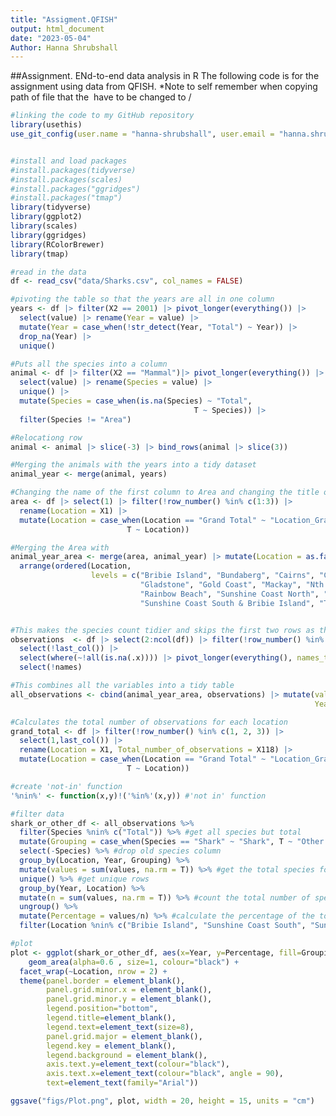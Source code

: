 ```yaml
---
title: "Assigment.QFISH"
output: html_document
date: "2023-05-04"
Author: Hanna Shrubshall 
---
```


##Assignment. ENd-to-end data analysis in R 
The following code is for the assignment using data from QFISH. 
*Note to self remember when copying path of file that the \ have to be changed to /

```r
#linking the code to my GitHub repository 
library(usethis)
use_git_config(user.name = "hanna-shrubshall", user.email = "hanna.shrubshall@gmail.com")


#install and load packages 
#install.packages(tidyverse)
#install.packages(scales)
#install.packages("ggridges")
#install.packages("tmap")
library(tidyverse)
library(ggplot2)
library(scales)
library(ggridges)
library(RColorBrewer)
library(tmap)
```

```r
#read in the data
df <- read_csv("data/Sharks.csv", col_names = FALSE)

#pivoting the table so that the years are all in one column 
years <- df |> filter(X2 == 2001) |> pivot_longer(everything()) |> 
  select(value) |> rename(Year = value) |> 
  mutate(Year = case_when(!str_detect(Year, "Total") ~ Year)) |>
  drop_na(Year) |> 
  unique()

#Puts all the species into a column 
animal <- df |> filter(X2 == "Mammal")|> pivot_longer(everything()) |> 
  select(value) |> rename(Species = value) |> 
  unique() |> 
  mutate(Species = case_when(is.na(Species) ~ "Total",
                                         T ~ Species)) |>
  filter(Species != "Area")

#Relocationg row
animal <- animal |> slice(-3) |> bind_rows(animal |> slice(3))

#Merging the animals with the years into a tidy dataset
animal_year <- merge(animal, years)

#Changing the name of the first column to Area and changing the title of Grand Total to Location Grand Total 
area <- df |> select(1) |> filter(!row_number() %in% c(1:3)) |> 
  rename(Location = X1) |> 
  mutate(Location = case_when(Location == "Grand Total" ~ "Location_Grand_Total",
                          T ~ Location))

#Merging the Area with 
animal_year_area <- merge(area, animal_year) |> mutate(Location = as.factor(Location)) |> 
  arrange(ordered(Location,
                  levels = c("Bribie Island", "Bundaberg", "Cairns", "Capricorn Coast",
                             "Gladstone", "Gold Coast", "Mackay", "Nth Stradbroke Is.",
                             "Rainbow Beach", "Sunshine Coast North", "Sunshine Coast South",
                             "Sunshine Coast South & Bribie Island", "Townsville", "Area_Grand_Total")))


#This makes the species count tidier and skips the first two rows as they are not relevant information 
observations  <- df |> select(2:ncol(df)) |> filter(!row_number() %in% c(1, 2, 3)) |> 
  select(!last_col()) |> 
  select(where(~!all(is.na(.x)))) |> pivot_longer(everything(), names_to = "names", values_to = "values") |> 
  select(!names)

#This combines all the variables into a tidy table 
all_observations <- cbind(animal_year_area, observations) |> mutate(values = as.numeric(values),
                                                                    Year = as.numeric(Year))

#Calculates the total number of observations for each location 
grand_total <- df |> filter(!row_number() %in% c(1, 2, 3)) |> 
  select(1,last_col()) |> 
  rename(Location = X1, Total_number_of_observations = X118) |> 
  mutate(Location = case_when(Location == "Grand Total" ~ "Location_Grand_Total",
                          T ~ Location))
```

```r

#create 'not-in' function
'%nin%' <- function(x,y)!('%in%'(x,y)) #'not in' function

#filter data
shark_or_other_df <- all_observations %>% 
  filter(Species %nin% c("Total")) %>% #get all species but total
  mutate(Grouping = case_when(Species == "Shark" ~ "Shark", T ~ "Other Species")) %>% #grouping all other species (except shark) together
  select(-Species) %>% #drop old species column
  group_by(Location, Year, Grouping) %>% 
  mutate(values = sum(values, na.rm = T)) %>% #get the total species for each group
  unique() %>% #get unique rows
  group_by(Year, Location) %>% 
  mutate(n = sum(values, na.rm = T)) %>% #count the total number of species for each location each year
  ungroup() %>% 
  mutate(Percentage = values/n) %>% #calculate the percentage of the total observations that sharks and other were
  filter(Location %nin% c("Bribie Island", "Sunshine Coast South", "Sunshine Coast South & Bribie Island", "Location_Grand_Total")) #remove some half finished or not relevant data

#plot
plot <- ggplot(shark_or_other_df, aes(x=Year, y=Percentage, fill=Grouping)) + 
    geom_area(alpha=0.6 , size=1, colour="black") +
  facet_wrap(~Location, nrow = 2) +
  theme(panel.border = element_blank(),
        panel.grid.minor.x = element_blank(),
        panel.grid.minor.y = element_blank(),
        legend.position="bottom",
        legend.title=element_blank(),
        legend.text=element_text(size=8),
        panel.grid.major = element_blank(),
        legend.key = element_blank(),
        legend.background = element_blank(),
        axis.text.y=element_text(colour="black"),
        axis.text.x=element_text(colour="black", angle = 90),
        text=element_text(family="Arial")) 

ggsave("figs/Plot.png", plot, width = 20, height = 15, units = "cm")

```
